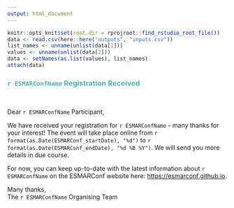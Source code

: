 ```yaml
---
output: html_document
---
```

``` r
knitr::opts_knit$set(root.dir = rprojroot::find_rstudio_root_file())
data <- read.csv(here::here("outputs", "inputs.csv"))
list_names <- unname(unlist(data[1]))
values <- unname(unlist(data[2]))
data <- setNames(as.list(values), list_names)
attach(data)
```
### <span style="color: #4fb4a8;">`r ESMARConfName` Registration Received</span>  
<br>

Dear `r ESMARConfName` Participant,  

We have received your registration for `r ESMARConfName` - many thanks for your interest! The event will take place online from `r format(as.Date(ESMARConf_startDate), "%d")` to `r format(as.Date(ESMARConf_endDate), "%d %B %Y")`. We will send you more details in due course.

For now, you can keep up-to-date with the latest information about `r ESMARConfName` on the ESMARConf website here: <a href="https://esmarconf.github.io">https://esmarconf.github.io</a>.  

Many thanks,  
The `r ESMARConfName` Organising Team